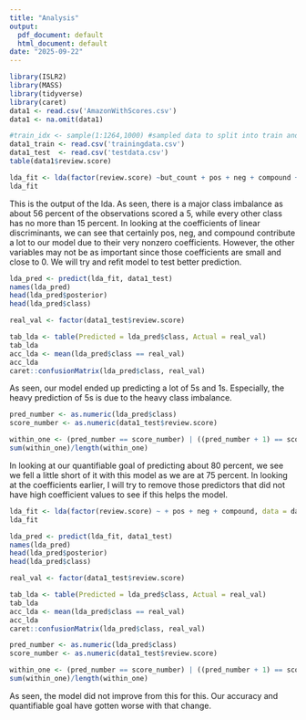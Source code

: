 ```yaml
---
title: "Analysis"
output:
  pdf_document: default
  html_document: default
date: "2025-09-22"
---
```



```r
library(ISLR2)      
library(MASS)       
library(tidyverse)  
library(caret)      
data1 <- read.csv('AmazonWithScores.csv')
data1 <- na.omit(data1)
```

```r
#train_idx <- sample(1:1264,1000) #sampled data to split into train and test
data1_train <- read.csv('trainingdata.csv')
data1_test  <- read.csv('testdata.csv')
table(data1$review.score)

lda_fit <- lda(factor(review.score) ~but_count + pos + neg + compound + Num_Words + Num_Exclamations, data = data1_train)
lda_fit
```

This is the output of the lda. As seen, there is a major class imbalance as about 56 percent of the observations scored a 5, while every other class has no more than 15 percent. In looking at the coefficients of linear discriminants, we can see that certainly pos, neg, and compound contribute a lot to our model due to their very nonzero coefficients. However, the other variables may not be as important since those coefficients are small and close to 0. We will try and refit model to test better prediction.


```r
lda_pred <- predict(lda_fit, data1_test)
names(lda_pred)
head(lda_pred$posterior)
head(lda_pred$class)

real_val <- factor(data1_test$review.score)

tab_lda <- table(Predicted = lda_pred$class, Actual = real_val)
tab_lda
acc_lda <- mean(lda_pred$class == real_val)
acc_lda
caret::confusionMatrix(lda_pred$class, real_val)
```

As seen, our model ended up predicting a lot of 5s and 1s. Especially, the heavy prediction of 5s is due to the heavy class imbalance.


```r
pred_number <- as.numeric(lda_pred$class)
score_number <- as.numeric(data1_test$review.score)

within_one <- (pred_number == score_number) | ((pred_number + 1) == score_number) | ((pred_number - 1) == score_number)
sum(within_one)/length(within_one)
```

In looking at our quantifiable goal of predicting about 80 percent, we see we fell a little short of it with this model as we are at 75 percent. In looking at the coefficients earlier, I will try to remove those predictors that did not have high coefficient values to see if this helps the model.

```r
lda_fit <- lda(factor(review.score) ~ + pos + neg + compound, data = data1_train)
lda_fit
```

```r
lda_pred <- predict(lda_fit, data1_test)
names(lda_pred)
head(lda_pred$posterior)
head(lda_pred$class)

real_val <- factor(data1_test$review.score)

tab_lda <- table(Predicted = lda_pred$class, Actual = real_val)
tab_lda
acc_lda <- mean(lda_pred$class == real_val)
acc_lda
caret::confusionMatrix(lda_pred$class, real_val)
```

```r
pred_number <- as.numeric(lda_pred$class)
score_number <- as.numeric(data1_test$review.score)

within_one <- (pred_number == score_number) | ((pred_number + 1) == score_number) | ((pred_number - 1) == score_number)
sum(within_one)/length(within_one)
```

As seen, the model did not improve from this for this. Our accuracy and quantifiable goal have gotten worse with that change.
